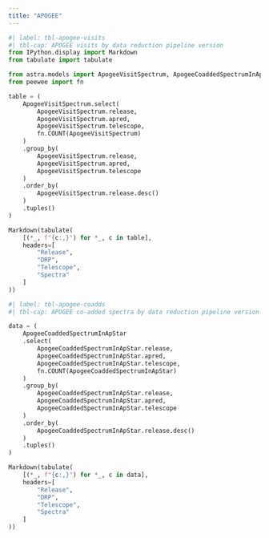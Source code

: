 ```yaml
---
title: "APOGEE"
---
```



```python
#| label: tbl-apogee-visits
#| tbl-cap: APOGEE visits by data reduction pipeline version
from IPython.display import Markdown
from tabulate import tabulate

from astra.models import ApogeeVisitSpectrum, ApogeeCoaddedSpectrumInApStar
from peewee import fn

table = (
    ApogeeVisitSpectrum.select(
        ApogeeVisitSpectrum.release, 
        ApogeeVisitSpectrum.apred, 
        ApogeeVisitSpectrum.telescope,
        fn.COUNT(ApogeeVisitSpectrum)
    )
    .group_by(
        ApogeeVisitSpectrum.release, 
        ApogeeVisitSpectrum.apred,
        ApogeeVisitSpectrum.telescope
    )
    .order_by(
        ApogeeVisitSpectrum.release.desc()
    )
    .tuples()
)

Markdown(tabulate(
    [(*_, f"{c:,}") for *_, c in table], 
    headers=[
        "Release", 
        "DRP",
        "Telescope", 
        "Spectra"
    ]
))
```


```python
#| label: tbl-apogee-coadds
#| tbl-cap: APOGEE co-added spectra by data reduction pipeline version

data = (
    ApogeeCoaddedSpectrumInApStar
    .select(
        ApogeeCoaddedSpectrumInApStar.release,
        ApogeeCoaddedSpectrumInApStar.apred,
        ApogeeCoaddedSpectrumInApStar.telescope,
        fn.COUNT(ApogeeCoaddedSpectrumInApStar)
    )
    .group_by(
        ApogeeCoaddedSpectrumInApStar.release,
        ApogeeCoaddedSpectrumInApStar.apred,
        ApogeeCoaddedSpectrumInApStar.telescope
    )
    .order_by(
        ApogeeCoaddedSpectrumInApStar.release.desc()    
    )
    .tuples()
)

Markdown(tabulate(
    [(*_, f"{c:,}") for *_, c in data], 
    headers=[
        "Release", 
        "DRP",
        "Telescope", 
        "Spectra"
    ]
))
```
